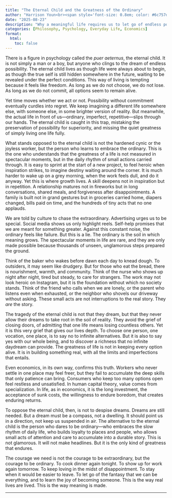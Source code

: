 ```yaml
---
title: "The Eternal Child and the Greatness of the Ordinary"
author: "Harrison Youn<br><span style='font-size: 0.8em; color: #6c757d;'>Reflections</span>"
date: "2025-08-23"
description: "Why a meaningful life requires us to let go of endless possibilities and embrace the quiet dignity of the ordinary."
categories: [Philosophy, Psychology, Everyday Life, Economics]
format:
  html:
    toc: false
---
```


There is a figure in psychology called the *puer aeternus*, the eternal child. It is not simply a man or a boy, but anyone who clings to the dream of endless possibility. The eternal child lives as though life were always about to begin, as though the true self is still hidden somewhere in the future, waiting to be revealed under the perfect conditions. This way of living is tempting because it feels like freedom. As long as we do not choose, we do not lose. As long as we do not commit, all options seem to remain alive.

Yet time moves whether we act or not. Possibility without commitment eventually curdles into regret. We keep imagining a different life somewhere else, with someone else, in some brighter version of reality. But meanwhile, the actual life in front of us—ordinary, imperfect, repetitive—slips through our hands. The eternal child is caught in this trap, mistaking the preservation of possibility for superiority, and missing the quiet greatness of simply living one life fully.

What stands opposed to the eternal child is not the hardened cynic or the joyless worker, but the person who learns to embrace the ordinary. This is the one who understands that the greatness of a life is not measured in spectacular moments, but in the daily rhythm of small actions carried through. It is easy to sprint at the start of a new project, to feel heroic when inspiration strikes, to imagine destiny waiting around the corner. It is much harder to wake up on a grey morning, when the work feels dull, and do it anyway. Yet this is where growth lives. A skill deepens not in inspiration but in repetition. A relationship matures not in fireworks but in long conversations, shared meals, and forgiveness after disappointments. A family is built not in grand gestures but in groceries carried home, diapers changed, bills paid on time, and the hundreds of tiny acts that no one applauds.

We are told by culture to chase the extraordinary. Advertising urges us to be special. Social media shows us only highlight reels. Self-help promises that we are meant for something greater. Against this constant noise, the ordinary feels like failure. But this is a lie. The ordinary is the soil in which meaning grows. The spectacular moments in life are rare, and they are only made possible because thousands of unseen, unglamorous steps prepared the ground.

Think of the baker who wakes before dawn each day to knead dough. To outsiders, it may seem like drudgery. But for those who eat the bread, there is nourishment, warmth, and community. Think of the nurse who shows up night after night, tired but steady, to care for strangers. The work may not look heroic on Instagram, but it is the foundation without which no society stands. Think of the friend who calls when we are lonely, or the parent who listens even when exhausted, or the neighbor who shovels our driveway without asking. These small acts are not interruptions to the real story. They *are* the story.

The tragedy of the eternal child is not that they dream, but that they never allow their dreams to take root in the soil of reality. They avoid the grief of closing doors, of admitting that one life means losing countless others. Yet it is this very grief that gives our lives depth. To choose one person, one vocation, one place, is to say no to infinite alternatives. But it is also to say yes with our whole being, and to discover a richness that no infinite daydream can provide. The greatness of life is not in keeping every option alive. It is in building something real, with all the limits and imperfections that entails.

Even economics, in its own way, confirms this truth. Workers who never settle in one place may feel freer, but they fail to accumulate the deep skills that only patience can bring. Consumers who keep too many options open feel restless and unsatisfied. In human capital theory, value comes from specialization. In life, as in economics, it is the long investment, the acceptance of sunk costs, the willingness to endure boredom, that creates enduring returns.

To oppose the eternal child, then, is not to despise dreams. Dreams are still needed. But a dream must be a compass, not a dwelling. It should point us in a direction, not keep us suspended in air. The alternative to the eternal child is the person who dares to be ordinary—who embraces the slow rhythm of daily life, who builds loyalty to places and people, who allows small acts of attention and care to accumulate into a durable story. This is not glamorous. It will not make headlines. But it is the only kind of greatness that endures.

The courage we need is not the courage to be extraordinary, but the courage to be ordinary. To cook dinner again tonight. To show up for work again tomorrow. To keep loving in the midst of disappointment. To stay when it would be easier to leave. To let go of the fantasy that we can be everything, and to learn the joy of becoming someone. This is the way real lives are lived. This is the way meaning is made.  

---
 